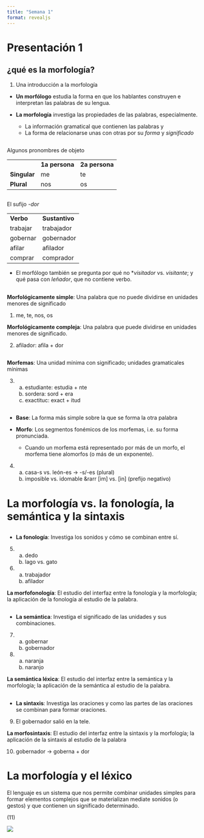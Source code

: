 ```yaml
---
title: "Semana 1"
format: revealjs
---
```


# Presentación 1

## ¿qué es la morfología?

1.  Una introducción a la morfología

-   **Un morfólogo** estudia la forma en que los hablantes construyen e interpretan las palabras de su lengua.

-   **La morfología** investiga las propiedades de las palabras, especialmente.

    -   La información gramatical que contienen las palabras y
    -   La forma de relacionarse unas con otras por su *forma* y *significado*

## 

Algunos pronombres de objeto

|              |                |                |
|--------------|----------------|----------------|
|              | **1a persona** | **2a persona** |
| **Singular** | me             | te             |
| **Plural**   | nos            | os             |

## 

El sufijo *-dor*

|           |                |
|-----------|----------------|
| **Verbo** | **Sustantivo** |
| trabajar  | trabajador     |
| gobernar  | gobernador     |
| afilar    | afilador       |
| comprar   | comprador      |

-   El morfólogo también se pregunta por qué no \**visitador* vs. *visitante*; y qué pasa con *leñador*, que no contiene verbo.

## 

**Morfológicamente simple**: Una palabra que no puede dividirse en unidades menores de significado

(1) me, te, nos, os

**Morfológicamente compleja**: Una palabra que puede dividirse en unidades menores de significado.

(2) afilador: afila + dor

## 

**Morfemas**: Una unidad mínima con significado; unidades gramaticales mínimas

(3) 

    a.  estudiante: estudia + nte
    b.  sordera: sord + era
    c.  exactituc: exact + itud

## 

-   **Base**: La forma más simple sobre la que se forma la otra palabra

-   **Morfo**: Los segmentos fonémicos de los morfemas, i.e. su forma pronunciada.

    -   Cuando un morfema está representado por más de un morfo, el morfema tiene alomorfos (o más de un exponente).

(4) 

    a.  casa-s vs. león-es → -s/-es (plural)
    b.  imposible vs. idomable &rarr \[im\] vs. \[in\] (prefijo negativo)

# La morfología vs. la fonología, la semántica y la sintaxis

## 

-   **La fonología**: Investiga los sonidos y cómo se combinan entre sí.

(5) 

    a.  dedo
    b.  lago vs. gato

(6) 

    a.  trabajador
    b.  afilador

**La morfofonología**: El estudio del interfaz entre la fonología y la morfología; la aplicación de la fonología al estudio de la palabra.

## 

-   **La semántica**: Investiga el significado de las unidades y sus combinaciones.

(7) 

    a.  gobernar
    b.  gobernador

(8) 

    a.  naranja
    b.  naranjo

**La semántica léxica**: El estudio del interfaz entre la semántica y la morfología; la aplicación de la semántica al estudio de la palabra.

## 

-   **La sintaxis**: Investiga las oraciones y como las partes de las oraciones se combinan para formar oraciones.

(9) El gobernador salió en la tele.

**La morfosintaxis**: El estudio del interfaz entre la sintaxis y la morfología; la aplicación de la sintaxis al estudio de la palabra

(10) gobernador → goberna + dor

# La morfología y el léxico

El lenguaje es un sistema que nos permite combinar unidades simples para formar elementos complejos que se materializan mediate sonidos (o gestos) y que contienen un significado determinado.

\(11\)

![](images/semana1fig1.png)
